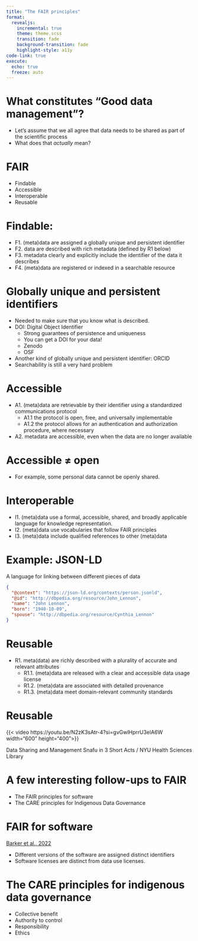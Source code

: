 ```yaml
---
title: "The FAIR principles"
format:
  revealjs:
    incremental: true
    theme: theme.scss
    transition: fade
    background-transition: fade
    highlight-style: a11y
code-link: true
execute:
  echo: true
  freeze: auto
---
```



# What constitutes "Good data management"?

- Let's assume that we all agree that data needs to be shared as part of the scientific process
- What does that _actually_ mean?

# FAIR

- Findable
- Accessible
- Interoperable
- Reusable

# Findable:

- F1. (meta)data are assigned a globally unique and persistent identifier
- F2. data are described with rich metadata (defined by R1 below)
- F3. metadata clearly and explicitly include the identifier of the data it describes
- F4. (meta)data are registered or indexed in a searchable resource

# Globally unique and persistent identifiers

::: {small}
- Needed to make sure that you know what is described.
- DOI: Digital Object Identifier
  - Strong guarantees of persistence and uniqueness
  - You can get a DOI for your data!
  - Zenodo
  - OSF
- Another kind of globally unique and persistent identifier: ORCID
- Searchability is still a very hard problem
:::

# Accessible

- A1. (meta)data are retrievable by their identifier using a standardized communications protocol
  - A1.1 the protocol is open, free, and universally implementable
  - A1.2 the protocol allows for an authentication and authorization procedure, where necessary
- A2. metadata are accessible, even when the data are no longer available

# Accessible ≠ open

- For example, some personal data cannot be openly shared.

# Interoperable

- I1. (meta)data use a formal, accessible, shared, and broadly applicable language for knowledge representation.
- I2. (meta)data use vocabularies that follow FAIR principles
- I3. (meta)data include qualified references to other (meta)data

# Example: JSON-LD

A language for linking between different pieces of data

```json
{
  "@context": "https://json-ld.org/contexts/person.jsonld",
  "@id": "http://dbpedia.org/resource/John_Lennon",
  "name": "John Lennon",
  "born": "1940-10-09",
  "spouse": "http://dbpedia.org/resource/Cynthia_Lennon"
}
```

# Reusable

- R1. meta(data) are richly described with a plurality of accurate and relevant attributes
  - R1.1. (meta)data are released with a clear and accessible data usage license
  - R1.2. (meta)data are associated with detailed provenance
  - R1.3. (meta)data meet domain-relevant community standards

# Reusable

{{< video https://youtu.be/N2zK3sAtr-4?si=gvGwlHprrU3elA6W width="600" height="400">}}

Data Sharing and Management Snafu in 3 Short Acts / NYU Health Sciences Library


# A few interesting follow-ups to FAIR

- The FAIR principles for software
- The CARE principles for Indigenous Data Governance


# FAIR for software

[Barker et al., 2022](https://www.nature.com/articles/s41597-022-01710-x)

- Different versions of the software are assigned distinct identifiers
- Software licenses are distinct from data use licenses.

# The CARE principles for indigenous data governance

- Collective benefit
- Authority to control
- Responsibility
- Ethics

